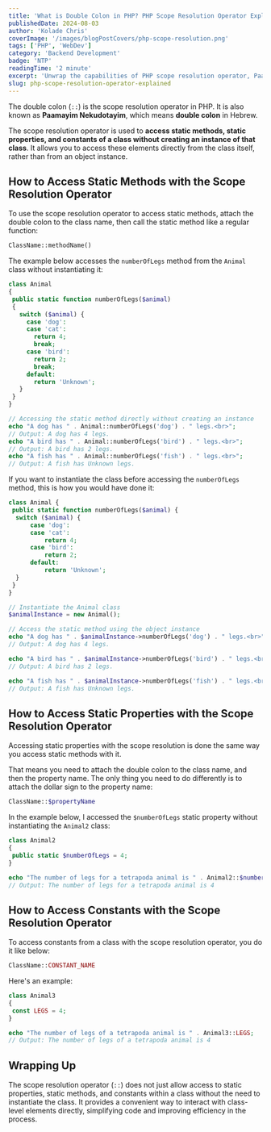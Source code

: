 ```yaml
---
title: 'What is Double Colon in PHP? PHP Scope Resolution Operator Explained'
publishedDate: 2024-08-03
author: 'Kolade Chris'
coverImage: '/images/blogPostCovers/php-scope-resolution.png'
tags: ['PHP', 'WebDev']
category: 'Backend Development'
badge: 'NTP'
readingTime: '2 minute'
excerpt: 'Unwrap the capabilities of PHP scope resolution operator, Paamayim Nekudotayim, for directly accessing static methods, properties, and constants in classes.'
slug: php-scope-resolution-operator-explained
---
```



The double colon (`::`) is the scope resolution operator in PHP. It is also known as **Paamayim Nekudotayim**, which means **double colon** in Hebrew.

The scope resolution operator is used to **access static methods, static properties, and constants of a class without creating an instance of that class**. It allows you to access these elements directly from the class itself, rather than from an object instance.

## How to Access Static Methods with the Scope Resolution Operator

To use the scope resolution operator to access static methods, attach the double colon to the class name, then call the static method like a regular function:

```php
ClassName::methodName()
```

The example below accesses the `numberOfLegs` method from the `Animal` class without instantiating it:

```php
class Animal
{
 public static function numberOfLegs($animal)
 {
   switch ($animal) {
     case 'dog':
     case 'cat':
       return 4;
       break;
     case 'bird':
       return 2;
       break;
     default:
       return 'Unknown';
   }
 }
}

// Accessing the static method directly without creating an instance
echo "A dog has " . Animal::numberOfLegs('dog') . " legs.<br>";
// Output: A dog has 4 legs.
echo "A bird has " . Animal::numberOfLegs('bird') . " legs.<br>";
// Output: A bird has 2 legs.
echo "A fish has " . Animal::numberOfLegs('fish') . " legs.<br>";
// Output: A fish has Unknown legs.
```

If you want to instantiate the class before accessing the `numberOfLegs` method, this is how you would have done it:

```php ins={15-26}
class Animal {
 public static function numberOfLegs($animal) {
  switch ($animal) {
      case 'dog':
      case 'cat':
          return 4;
      case 'bird':
          return 2;
      default:
          return 'Unknown';
  }
 }
}

// Instantiate the Animal class
$animalInstance = new Animal();

// Access the static method using the object instance
echo "A dog has " . $animalInstance->numberOfLegs('dog') . " legs.<br>";
// Output: A dog has 4 legs.

echo "A bird has " . $animalInstance->numberOfLegs('bird') . " legs.<br>";
// Output: A bird has 2 legs.

echo "A fish has " . $animalInstance->numberOfLegs('fish') . " legs.<br>";
// Output: A fish has Unknown legs.
```

<NewsletterFrameInPost />

## How to Access Static Properties with the Scope Resolution Operator

Accessing static properties with the scope resolution is done the same way you access static methods with it.

That means you need to attach the double colon to the class name, and then the property name. The only thing you need to do differently is to attach the dollar sign to the property name:

```php
ClassName::$propertyName
```

In the example below, I accessed the `$numberOfLegs` static property without instantiating the `Animal2` class:

```php
class Animal2
{
 public static $numberOfLegs = 4;
}

echo "The number of legs for a tetrapoda animal is " . Animal2::$numberOfLegs;
// Output: The number of legs for a tetrapoda animal is 4
```

## How to Access Constants with the Scope Resolution Operator

To access constants from a class with the scope resolution operator, you do it like below:

```php
ClassName::CONSTANT_NAME
```

Here's an example:

```php
class Animal3
{
 const LEGS = 4;
}

echo "The number of legs of a tetrapoda animal is " . Animal3::LEGS;
// Output: The number of legs of a tetrapoda animal is 4
```

## Wrapping Up

The scope resolution operator (`::`) does not just allow access to static properties, static methods, and constants within a class without the need to instantiate the class. It provides a convenient way to interact with class-level elements directly, simplifying code and improving efficiency in the process.
